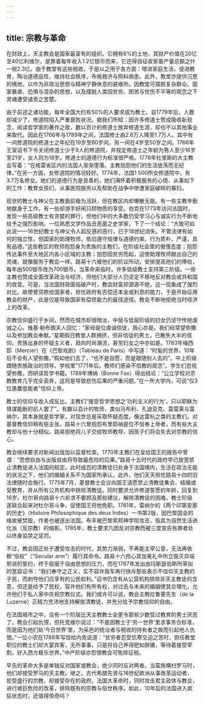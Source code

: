 ```yaml
---
---
---
```

title: 宗教与革命
---




在财政上，天主教会是国家最富有的组织。它拥有6%的土地，其财产价值在20亿至40亿利维尔，是靠着每年收入1.2亿银币而来，它还得自征收家畜产量总额之什一税2.3亿。由于教堂有这些税收，于是以之用于各方面：增进家庭生活，促进教育，陶冶道德品性，维持社会秩序，布施救济与照料病患。此外，教堂亦提供沉思的境地，以作为非政治思想与精神宁静休息的避难所。因教堂可摆脱复杂群众、国家暴虐、恐惧与混杂的思想，以及摆脱人类因贫穷、困苦与忧伤不平等的观念之下灵魂遭受谴责之苦楚。

由于前述之诸功能，每年全国大约有50%的人要求成为教士。自1779年后，人数却减少了，修道院陷入严重衰败状况。据我们所知：因许多修道士赞成吸收新观念，阅读哲学家的著作之故，数以百计的修道士放弃修道生涯，却也不以其他事业来取代。因此在1766年与1789年之间，法国修士由2.6万人降至1.7万人。其中有一间修道院的修道士之年纪在19岁至80岁间，另一间在4岁至50岁之间。1766年王室诏书下令关闭修道士少于9人的修道院，并规定修道士之年龄为男人至少16岁至21岁，女人则为18岁。修道士的道德行为标准很严格。1778年杜里斯的大主教会写着：“在格雷省区内的法国人渐渐堕落。主教抱怨他们的生活放荡而无纪律。”在另一方面，女修道院的情况较好。1774年，法国1 500所女修道院中，有3.7万名修女。她们的道德行为是良善的，她们满怀着积极服务的心情，从事如下的工作：教育女孩们，从事医院服务以及帮助在战争中惨遭家庭破碎的寡妇。

现世的教士与神父在主教面前极为活跃，但在教区内却懒散无能。有一些主教辛勤地献身于工作，有一些却游手好闲只顾物质的享受。伯克在1773年访问法国时，发现一些高级教士有贪婪的罪行，但他们中的大多数仍受学习心与诚实行为不断地给予之强烈影响。一位熟悉文学作品丑恶面之史学家，下了一个结论：“大致可如此说——16世纪教士与神父令人起反感的恶行，已于18世纪消失。不管法律有如何的独立性，但国家的助理牧师，依旧遵守规律与道德约束，行为质朴、严谨，具有品德。”这些教区的牧师抱怨身为贵族的主教们，在阶级社会里的傲慢态度；抱怨传达事件至大地区内各小区域的主教；抱怨因贫穷而起，迫使助理牧师献出自己的灵魂，就像服务于教会一样。路易十六被他们的抗议所动，安排提高他们的俸给，每年由500银币改为700银币。当革命来临时，许多低级教士支持第三阶级。一些主教也赞成全面改革政治与经济，但他们大部分人仍坚定不移地反对教会或共和国的改变。可是，当法国财政面临破产时，教会财富却源源不绝，这一现象成了强烈对比。故使曾贷款给国家者，担忧政府有否偿还本金或利息的能力，于是开始征用教会的财产，此是仅能导致国家有偿债能力的最佳途径。教会不断地拒绝当时经济上的改革。

宗教信仰盛行于乡间，然而在城市却很暗淡，中层与低层阶级的妇女仍坚守传统虔诚之心。维基·勒布朗夫人回忆：“家母是位虔诚信徒，我心亦是。我们经常望弥撒以及参加教会奉献。”星期假日教堂人群拥挤，但非信徒的男士，已散失大半的信仰。贵族出身的怀疑主义者，趋向时尚潮流，甚至妇女之中亦如是。1783年梅西耶（Mercier）在《巴黎戏剧》（Tableau de Paris）中写道：“时髦的世界，10年后不会有人望弥撒。”假如他们去了，“也不是自愿，而是跟随别人去的”。中上阶级跟随贵族政治的领导。学校里“1771年后，教师们感染不信教的观念”。学生们忽视望弥撒，而研读哲学书籍。1789年博纳（Bonne Fax）得出结论：“公立学校对宗教教育几乎完全丢弃，这将是导致悲伤后果的严重问题。”在一所大学内，可说“仅3位愚蠢低能者”信仰上帝。

教士的信仰与收入成反比。主教们“接受哲学思想之‘功利主义的行为’，只以耶稣为慎谋能断的前人罢了”。有数以百计的牧师，类似马布利、孔迪亚克、莫雷莱与雷纳尔，其本身就是哲学家，对现世总是采取怀疑态度。像达雷杭之类的主教们，对基督教信仰稍有些主张。路易十六曾抱怨布里耶纳是位不信奉上帝者，而有些大主教却与他十分相似。路易拒绝将儿子交给牧师教导，因孩子们将会失去对宗教的信心。

教会继续要求对新闻出版加以监督检查。1770年主教们在呈给国王的报告中曾谓：“思想自由与出版自由将导致最危险的后果。”路易十五时代的政府早已放宽禁止清教徒进入法国的规定。此时成百的清教徒已处身于法国境内，生活在政治无能的状况之下，他们的婚姻关系不为国家所承认。此外，他们天天担忧路易十四的旧法律随时会施行。1775年7月，基督教士会议向国王请愿禁止清教徒集会、结婚或受教育，并从所有公共机构中排除清教徒。同时要求允许修道誓愿的年龄，回复到16岁。杜尔哥向路易十六祈求不要顾及那些建议，解除清教徒的困难。教士阶级遂联合起来对杜尔哥斗争，促使国王将他免职。1781年，雷纳尔的《两个印第安那的历史》（Histoire Philosophique des deux Indes）一书第2版，因巴黎国会的缘故被焚毁，作者也被逐出法国。布丰被巴黎索邦神学院攻击，指其为自然生活进化派（反宗教）的缩影。1785年，教士要求凡因反对宗教而被三度宣告有罪者处以终身监禁之惩罚。

不过，教会因正处于遭受攻击的时代，其势力渐弱，不再能主宰公意，无法再依赖“俗权”（“Secular arm”）履行其命令。路易十六担心其加冕礼中所立毁灭异端邪说的誓约，终于屈服于自由思想的压力，而在1787年发出由玛斯瑟伯斯所草拟的宽容诏书：“我们奉守之正义，实不容许我军再行排斥那些表示不信仰天主教的子民，而剥夺他们应享有的公民权利。”诏书仍含有从公营机构排除非天主教徒的含意，但还是给予了民权，容许他们有所有权，对过去与未来的婚姻使其合理化，允许他们于私人家中庆祝宗教仪式。我们或许可以说，教会主教拉鲁塞先生（de la Luzerne）正精力充沛地支持解放清教徒，并充分给予宗教信仰的自由。

在法国城市之中，没有一个阶层比天主教教士会更令那些少数受过教育的男士厌恶了。教会引起仇恨，但托克维尔说过：“不是因教士于‘另一世界’里求事务合标准，而是因为他们处‘今日世界’里，为采邑的统治者与税收的持有者之故而引起他人仇恨。”一位小农在1788年写信给内克说道：“贫穷者忍受饥寒交迫之苦时，担任教堂职位的教士们却大宴宾客，无所事事，只是将自己养得肥如胖猪，等待着接受宰割，好入西方极乐世界。”中产阶级亦怨恨教会可免除征税。

早先的革命大多是单独反对国家或教会，绝少同时反对两者。当蛮族横扫罗马时，他们却接受罗马的天主教。继之，古代希腊先贤与16世纪欧洲从事改革运动者，拒受盛行的宗教，却接受存在的政府。法国大革命时，同时攻击君主政体与教会，进行艰巨危险的改革，排除既有的宗教与俗世秩序。如此，10年后的法国进入疯狂状态时，还值得惊奇吗？